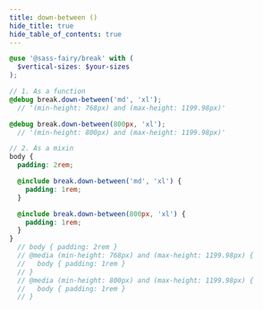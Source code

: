 ```yaml
---
title: down-between ()
hide_title: true
hide_table_of_contents: true
---
```


<DocPage fieldName="down-between" fieldType="function" spec={Spec} />

```scss
@use '@sass-fairy/break' with (
  $vertical-sizes: $your-sizes
);

// 1. As a function
@debug break.down-between('md', 'xl');
  // '(min-height: 768px) and (max-height: 1199.98px)'

@debug break.down-between(800px, 'xl');
  // '(min-height: 800px) and (max-height: 1199.98px)'

// 2. As a mixin
body {
  padding: 2rem;

  @include break.down-between('md', 'xl') {
    padding: 1rem;
  }

  @include break.down-between(800px, 'xl') {
    padding: 1rem;
  }
}
  // body { padding: 2rem }
  // @media (min-height: 768px) and (max-height: 1199.98px) {
  //   body { padding: 1rem }
  // }
  // @media (min-height: 800px) and (max-height: 1199.98px) {
  //   body { padding: 1rem }
  // }
```
